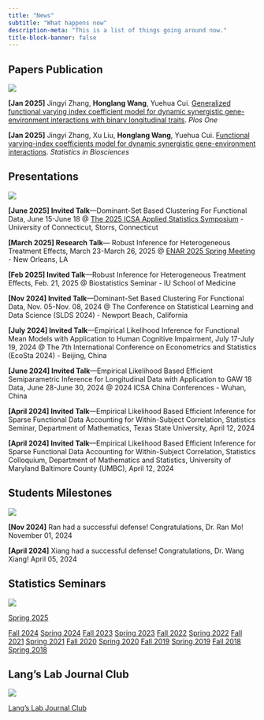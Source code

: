 ```yaml
---
title: "News"
subtitle: "What happens now"
description-meta: "This is a list of things going around now."
title-block-banner: false
---
```


## Papers Publication

::: {.grid}

::: {.g-col-12 .g-col-md-2}
![](/files/images/paper.WEBP)

:::

::: {.g-col-12 .g-col-md-10}

**[Jan 2025]** Jingyi Zhang, **Honglang Wang**, Yuehua Cui. [Generalized functional varying index coefficient model for dynamic synergistic gene-environment interactions with binary longitudinal traits](https://journals.plos.org/plosone/article?id=10.1371/journal.pone.0318103&?utm_id=plos111&utm_source=internal&utm_medium=email&utm_campaign=author). *Plos One*

**[Jan 2025]** Jingyi Zhang, Xu Liu, **Honglang Wang**, Yuehua Cui. [Functional varying-index coefficients model for dynamic synergistic gene-environment interactions](https://link.springer.com/article/10.1007/s12561-024-09472-3?utm_source=rct_congratemailt&utm_medium=email&utm_campaign=nonoa_20250108&utm_content=10.1007%2Fs12561-024-09472-3). *Statistics in Biosciences*
:::

:::


## Presentations

::: {.grid}

::: {.g-col-12 .g-col-md-2}
![](/files/images/presentation.WEBP)

:::

::: {.g-col-12 .g-col-md-10}

**[June 2025] Invited Talk**---Dominant-Set Based Clustering For Functional Data, June 15-June 18 @ [The 2025 ICSA Applied Statistics Symposium](https://symposium2025.icsa.org/) - University of Connecticut, Storrs, Connecticut

**[March 2025] Research Talk**--- Robust Inference for Heterogeneous Treatment Effects, March 23-March 26, 2025 @ [ENAR 2025 Spring Meeting](https://www.enar.org/meetings/spring2025/) - New Orleans, LA

**[Feb 2025] Invited Talk**---Robust Inference for Heterogeneous Treatment Effects, Feb. 21, 2025 @ Biostatistics Seminar - IU School of Medicine

**[Nov 2024] Invited Talk**---Dominant-Set Based Clustering For Functional Data, Nov. 05-Nov. 08, 2024 @ The Conference on Statistical Learning and Data Science (SLDS 2024) - Newport Beach, California

**[July 2024] Invited Talk**---Empirical Likelihood Inference for Functional Mean Models with Application to Human Cognitive Impairment, July 17-July 19, 2024 @ The 7th International Conference on Econometrics and Statistics (EcoSta 2024) - Beijing, China

**[June 2024] Invited Talk**---Empirical Likelihood Based Efficient Semiparametric Inference for Longitudinal Data with Application to GAW 18 Data, June 28-June 30, 2024 @ 2024 ICSA China Conferences - Wuhan, China

**[April 2024] Invited Talk**---Empirical Likelihood Based Efficient Inference for Sparse Functional Data Accounting for Within-Subject Correlation, Statistics Seminar, Department of Mathematics, Texas State University, April 12, 2024

**[April 2024] Invited Talk**---Empirical Likelihood Based Efficient Inference for Sparse Functional Data Accounting for Within-Subject Correlation, Statistics Colloquium, Department of Mathematics and Statistics, University of Maryland Baltimore County (UMBC), April 12, 2024

:::

:::

## Students Milestones

::: {.grid}

::: {.g-col-12 .g-col-md-2}
![](/files/images/student.WEBP)

:::

::: {.g-col-12 .g-col-md-10}

**[Nov 2024]** Ran had a successful defense! Congratulations, Dr. Ran Mo! November 01, 2024

**[April 2024]** Xiang had a successful defense! Congratulations, Dr. Wang Xiang! April 05, 2024

:::

:::

## Statistics Seminars

::: {.grid}

::: {.g-col-12 .g-col-md-2}
![](/files/images/seminar.WEBP)

:::

::: {.g-col-12 .g-col-md-10}

[Spring 2025](/seminar2025spring.qmd)

<!-- <iframe width="800" height="800" src="https://math.indianapolis.iu.edu/~hlwang/statseminar2025spring.html" title="Statistics Seminar Spring 2025"></iframe> -->


[Fall 2024](https://math.indianapolis.iu.edu/~hlwang/statseminar2024fall.html)
[Spring 2024](https://math.indianapolis.iu.edu/~hlwang/statseminar2024spring.html)
[Fall 2023](https://math.indianapolis.iu.edu/~hlwang/statseminar2023fall.html)
[Spring 2023](https://math.indianapolis.iu.edu/~hlwang/statseminar2023spring.html)
[Fall 2022](https://math.indianapolis.iu.edu/~hlwang/statseminar2022fall.html)
[Spring 2022](https://math.indianapolis.iu.edu/~hlwang/statseminar2022spring.html)
[Fall 2021](https://math.indianapolis.iu.edu/~hlwang/statseminar2021fall.html)
[Spring 2021](https://math.indianapolis.iu.edu/~hlwang/statseminar2021spring.html)
[Fall 2020](https://math.indianapolis.iu.edu/~hlwang/statseminar2020fall.html)
[Spring 2020](https://math.indianapolis.iu.edu/~hlwang/statseminar2020spring.html)
[Fall 2019](https://math.indianapolis.iu.edu/~hlwang/statseminar2019fall.html)
[Spring 2019](https://math.indianapolis.iu.edu/~hlwang/statseminar2019spring.html)
[Fall 2018](https://math.indianapolis.iu.edu/~hlwang/statseminar2018fall.html)
[Spring 2018](https://math.indianapolis.iu.edu/~hlwang/statseminar2018spring.html)


:::

:::


## Lang's Lab Journal Club

<!-- ::: {.grid} -->

<!-- ::: {.g-col-12 .g-col-md-2} -->
<!-- [![](/files/images/hex-EnergySystemsAnalysis.png)](https://drganghe.github.io/est603-energy-systems-analysis-2022-fall/) -->

<!-- ::: -->

<!-- ::: {.g-col-12 .g-col-md-10} -->

::: {.grid}

::: {.g-col-12 .g-col-md-2}
![](/files/images/journal.WEBP)

:::

::: {.g-col-12 .g-col-md-10}

[Lang's Lab Journal Club](/langclub.qmd)
:::

:::


